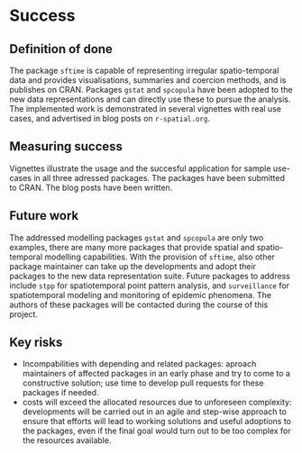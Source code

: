 # Success
<!-- 
Projects should have a definition of done that is measurable, and a thorough understanding going in of what the risks are to delivery 
-->

## Definition of done
<!-- 
What does success look like? 
-->

The package `sftime` is capable of representing irregular spatio-temporal data and provides visualisations, summaries and coercion methods, and is publishes on CRAN. Packages `gstat` and `spcopula` have been adopted to the new data representations and can directly use these to pursue the analysis. The implemented work is demonstrated in several vignettes with real use cases, and advertised in blog posts on `r-spatial.org`.

## Measuring success
<!-- 
How will we know when success is achieved, what markers can we use along the way 
-->

Vignettes illustrate the usage and the succesful application for sample use-cases in all three adressed packages. The packages have been submitted to CRAN. The blog posts have been written.

## Future work
<!-- 
How could this be extended / developed in the future by yourself and/or the community in general?
-->

The addressed modelling packages `gstat` and `spcopula` are only two examples, there are many more packages that provide spatial and spatio-temporal modelling capabilities. With the provision of `sftime`, also other package maintainer can take up the developments and adopt their packages to the new data representation suite. Future packages to address include `stpp` for spatiotemporal point pattern analysis, and `surveillance` for spatiotemporal modeling and monitoring of epidemic phenomena.
The authors of these packages will be contacted during the course of this project.

## Key risks
<!-- 
What sort of things could come up that can delay or break the project?

 - [ ] People
 - [ ] Processes
 - [ ] Tooling & Technology
 - [ ] Costs

-->

- Incompabilities with depending and related packages: aproach maintainers of affected packages in an early phase and try to come to a constructive solution; use time to develop pull requests for these packages if needed.
- costs will exceed the allocated resources due to unforeseen complexity: developments will be carried out in an agile and step-wise approach to ensure that efforts will lead to working solutions and useful adoptions to the packages, even if the final goal would turn out to be too complex for the resources available.
